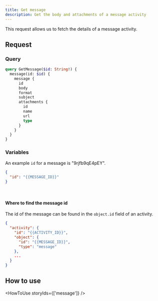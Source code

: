 ```yaml
---
title: Get message
description: Get the body and attachments of a message activity
---
```


This request allows us to fetch the details of a message activity.

## Request

### Query

```graphql
query GetMessage($id: String!) {
  message(id: $id) {
    message {
      id
      body
      format
      subject
      attachments {
        id
        name
        url
        type
      }
    }
  }
}
```

### Variables

An example `id` for a message is "9rjfb9qE4pEY".

```json
{
  "id": "{{MESSAGE_ID}}"
}
```

<br />

#### Where to find the message id

The id of the message can be found in the `object.id` field of an activity.

```json
{
  "activity": {
    "id": "{{ACTIVITY_ID}}",
    "object": {
      "id": "{{MESSAGE_ID}}",
      "type": "message"
    },
    ...
  }
}
```

## How to use

<HowToUse storyIds={['message']} />
